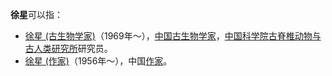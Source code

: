 '''徐星'''可以指：
* [[徐星_(古生物学家)|徐星 (古生物学家)]]（1969年～），[[中国|中国]][[古生物学家|古生物学家]]，[[中国科学院|中国科学院]][[中国科学院古脊椎动物与古人类研究所|古脊椎动物与古人类研究所]]研究员。
* [[徐星_(作家)|徐星 (作家)]]（1956年～），中国[[作家|作家]]。

{{消歧义|cat=二字徐姓人名消歧義|xing}}